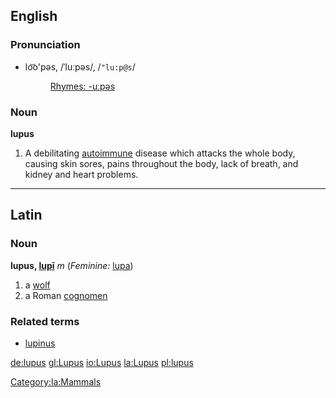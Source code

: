 ==English==
=== Pronunciation ===
*lo͝o'pəs, /ˈluːpəs/, /<tt>"lu:p@s</tt>/
*:[[Rhymes:English:-uːpəs|Rhymes: -uːpəs]]

=== Noun ===
'''lupus'''

#A debilitating [[autoimmune]] disease which attacks the whole body, causing skin sores, pains throughout the body, lack of breath, and kidney and heart problems.

----

==Latin==
===Noun===
'''lupus, [[Wiktionary Appendix:Latin second declension|lupī]]''' ''m'' (''Feminine:'' [[lupa]])

#a [[wolf]]
#a Roman [[cognomen]]

===Related terms===
*[[lupinus]]

[[Category:la:Mammals]]

[[de:lupus]]
[[gl:Lupus]]
[[io:Lupus]]
[[la:Lupus]]
[[pl:lupus]]